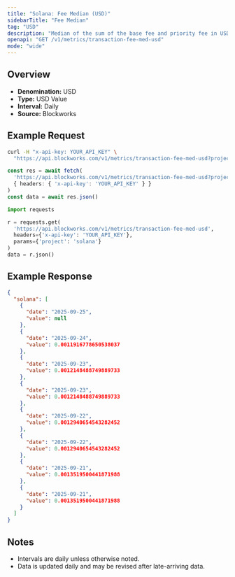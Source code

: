 ```yaml
---
title: "Solana: Fee Median (USD)"
sidebarTitle: "Fee Median"
tag: "USD"
description: "Median of the sum of the base fee and priority fee in USD that day"
openapi: "GET /v1/metrics/transaction-fee-med-usd"
mode: "wide"
---
```


## Overview

- **Denomination:** USD
- **Type:** USD Value
- **Interval:** Daily
- **Source:** Blockworks

## Example Request

<CodeGroup>

```bash cURL
curl -H "x-api-key: YOUR_API_KEY" \
  "https://api.blockworks.com/v1/metrics/transaction-fee-med-usd?project=solana"
```

```typescript TypeScript
const res = await fetch(
  'https://api.blockworks.com/v1/metrics/transaction-fee-med-usd?project=solana',
  { headers: { 'x-api-key': 'YOUR_API_KEY' } }
)
const data = await res.json()
```

```python Python
import requests

r = requests.get(
  'https://api.blockworks.com/v1/metrics/transaction-fee-med-usd',
  headers={'x-api-key': 'YOUR_API_KEY'},
  params={'project': 'solana'}
)
data = r.json()
```

</CodeGroup>

## Example Response

```json
{
  "solana": [
    {
      "date": "2025-09-25",
      "value": null
    },
    {
      "date": "2025-09-24",
      "value": 0.0011916778650538037
    },
    {
      "date": "2025-09-23",
      "value": 0.0012148488749889733
    },
    {
      "date": "2025-09-23",
      "value": 0.0012148488749889733
    },
    {
      "date": "2025-09-22",
      "value": 0.0012940654543282452
    },
    {
      "date": "2025-09-22",
      "value": 0.0012940654543282452
    },
    {
      "date": "2025-09-21",
      "value": 0.0013519500441871988
    },
    {
      "date": "2025-09-21",
      "value": 0.0013519500441871988
    }
  ]
}
```

## Notes
- Intervals are daily unless otherwise noted.
- Data is updated daily and may be revised after late-arriving data.